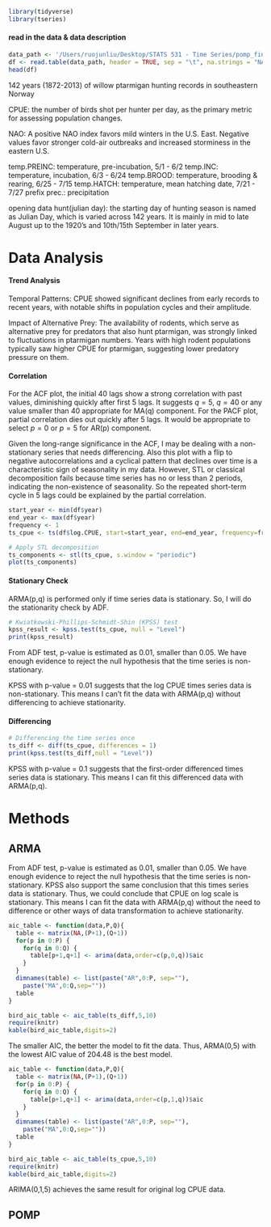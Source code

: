 
```r
library(tidyverse)
library(tseries)
```



#### read in the data & data description
```r
data_path <- '/Users/ruojunliu/Desktop/STATS 531 - Time Series/pomp_final/data/data.txt'
df <- read.table(data_path, header = TRUE, sep = "\t", na.strings = "NA", dec = ".", strip.white = TRUE)
head(df)

```

142 years (1872-2013) of willow ptarmigan hunting records in southeastern Norway

CPUE: the number of birds shot per hunter per day, as the primary metric for assessing population changes.

NAO: A positive NAO index favors mild winters in the U.S. East. Negative values favor stronger cold-air outbreaks and increased storminess in the eastern U.S.

temp.PREINC: temperature, pre-incubation, 5/1 - 6/2
temp.INC: temperature, incubation, 6/3 - 6/24
temp.BROOD: temperature, brooding & rearing, 6/25 - 7/15
temp.HATCH: temperature, mean hatching date, 7/21 - 7/27
prefix prec.: precipitation

opening data hunt(julian day): the starting day of hunting season is named as Julian Day, which is varied across 142 years. It is mainly in mid to late August up to the 1920's and 10th/15th September in later years. 


# Data Analysis

#### Trend Analysis
Temporal Patterns: CPUE showed significant declines from early records to recent years, with notable shifts in population cycles and their amplitude.

Impact of Alternative Prey: The availability of rodents, which serve as alternative prey for predators that also hunt ptarmigan, was strongly linked to fluctuations in ptarmigan numbers. Years with high rodent populations typically saw higher CPUE for ptarmigan, suggesting lower predatory pressure on them.

#### Correlation
For the ACF plot, the initial 40 lags show a strong correlation with past values, diminishing quickly after first 5 lags. It suggests $q = 5$, $q = 40$ or any value smaller than 40 appropriate for MA(q) component. For the PACF plot, partial correlation dies out quickly after 5 lags. It would be appropriate to select $p = 0$ or $p = 5$ for AR(p) component.

Given the long-range significance in the ACF, I may be dealing with a non-stationary series that needs differencing. Also this plot with a flip to negative autocorrelations and a cyclical pattern that declines over time is a characteristic sign of seasonality in my data. However, STL or classical decomposition fails because time series has no or less than 2 periods, indicating the non-existence of seasonality. So the repeated short-term cycle in 5 lags could be explained by the partial correlation.  


```r
start_year <- min(df$year)
end_year <- max(df$year)
frequency <- 1  
ts_cpue <- ts(df$log.CPUE, start=start_year, end=end_year, frequency=frequency)

# Apply STL decomposition
ts_components <- stl(ts_cpue, s.window = "periodic")
plot(ts_components)
```


#### Stationary Check
ARMA(p,q) is performed only if time series data is stationary. So, I will do the stationarity check by ADF.

```r
# Kwiatkowski-Phillips-Schmidt-Shin (KPSS) test
kpss_result <- kpss.test(ts_cpue, null = "Level")
print(kpss_result)
```

From ADF test, p-value is estimated as 0.01, smaller than 0.05. We have enough evidence to reject the null hypothesis that the time series is non-stationary. 

KPSS with p-value = 0.01 suggests that the log CPUE times series data is non-stationary. This means I can't fit the data with ARMA(p,q) without differencing to achieve stationarity.


#### Differencing
```r
# Differencing the time series once
ts_diff <- diff(ts_cpue, differences = 1)
print(kpss.test(ts_diff,null = "Level"))
```

KPSS with p-value = 0.1 suggests that the first-order differenced times series data is stationary. This means I can fit this differenced data with ARMA(p,q).



# Methods

## ARMA
From ADF test, p-value is estimated as 0.01, smaller than 0.05. We have enough evidence to reject the null hypothesis that the time series is non-stationary. KPSS also support the same conclusion that this times series data is stationary. Thus, we could conclude that CPUE on log scale is stationary. This means I can fit the data with ARMA(p,q) without the need to difference or other ways of data transformation to achieve stationarity.

```r

aic_table <- function(data,P,Q){
  table <- matrix(NA,(P+1),(Q+1))
  for(p in 0:P) {
    for(q in 0:Q) {
      table[p+1,q+1] <- arima(data,order=c(p,0,q))$aic
    }
  }
  dimnames(table) <- list(paste("AR",0:P, sep=""),
    paste("MA",0:Q,sep=""))
  table
}

bird_aic_table <- aic_table(ts_diff,5,10)
require(knitr)
kable(bird_aic_table,digits=2)

```

The smaller AIC, the better the model to fit the data. Thus, ARMA(0,5) with the lowest AIC value of 204.48 is the best model. 


```r
aic_table <- function(data,P,Q){
  table <- matrix(NA,(P+1),(Q+1))
  for(p in 0:P) {
    for(q in 0:Q) {
      table[p+1,q+1] <- arima(data,order=c(p,1,q))$aic
    }
  }
  dimnames(table) <- list(paste("AR",0:P, sep=""),
    paste("MA",0:Q,sep=""))
  table
}

bird_aic_table <- aic_table(ts_cpue,5,10)
require(knitr)
kable(bird_aic_table,digits=2)
```

ARIMA(0,1,5) achieves the same result for original log CPUE data.


## POMP




